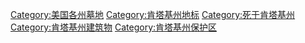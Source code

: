 [[Category:美国各州墓地|Category:美国各州墓地]]
[[Category:肯塔基州地标|Category:肯塔基州地标]]
[[Category:死于肯塔基州|Category:死于肯塔基州]]
[[Category:肯塔基州建筑物|Category:肯塔基州建筑物]]
[[Category:肯塔基州保护区|Category:肯塔基州保护区]]